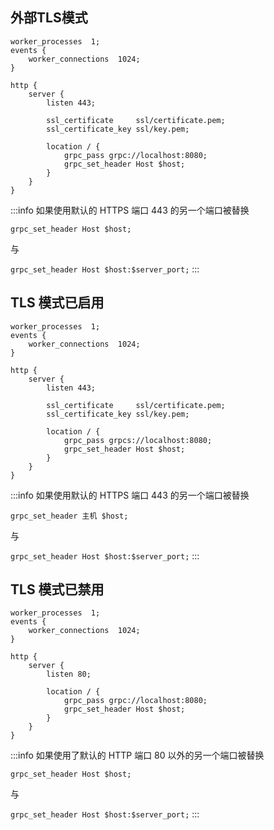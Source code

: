 ## 外部TLS模式

```
worker_processes  1;
events {
    worker_connections  1024;
}

http {
    server {
        listen 443;

        ssl_certificate     ssl/certificate.pem;
        ssl_certificate_key ssl/key.pem;

        location / {
            grpc_pass grpc://localhost:8080;
            grpc_set_header Host $host;
        }
    }
}
```

:::info
如果使用默认的 HTTPS 端口 443 的另一个端口被替换

`grpc_set_header Host $host;`

与

`grpc_set_header Host $host:$server_port;`
:::

## TLS 模式已启用

```
worker_processes  1;
events {
    worker_connections  1024;
}

http {
    server {
        listen 443;

        ssl_certificate     ssl/certificate.pem;
        ssl_certificate_key ssl/key.pem;

        location / {
            grpc_pass grpcs://localhost:8080;
            grpc_set_header Host $host;
        }
    }
}
```

:::info
如果使用默认的 HTTPS 端口 443 的另一个端口被替换

`grpc_set_header 主机 $host;`

与

`grpc_set_header Host $host:$server_port;`
:::

## TLS 模式已禁用

```
worker_processes  1;
events {
    worker_connections  1024;
}

http {
    server {
        listen 80;

        location / {
            grpc_pass grpc://localhost:8080;
            grpc_set_header Host $host;
        }
    }
}
```

:::info
如果使用了默认的 HTTP 端口 80 以外的另一个端口被替换

`grpc_set_header Host $host;`

与

`grpc_set_header Host $host:$server_port;`
:::
